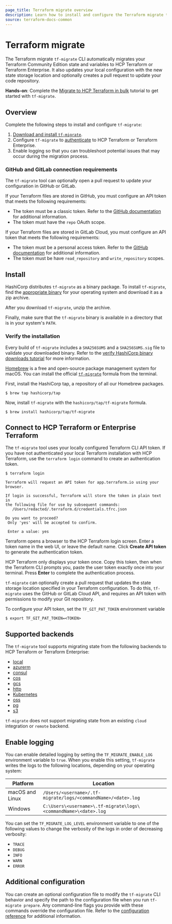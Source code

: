 ```yaml
---
page_title: Terraform migrate overview
description: Learn how to install and configure the Terraform migrate tf-migrate CLI tool.
source: terraform-docs-common
---
```


# Terraform migrate

The Terraform migrate `tf-migrate` CLI automatically migrates your Terraform Community Edition state and variables to HCP Terraform or Terraform Enterprise. It also updates your local configuration with the new state storage location and optionally creates a pull request to update your code repository.

**Hands-on**: Complete the [Migrate to HCP Terraform in bulk](/terraform/tutorials/cloud/bulk-migrate-hcp) tutorial to get started with `tf-migrate`.

## Overview

Complete the following steps to install and configure `tf-migrate`:

1.  [Download and install `tf-migrate`](#install).
2.  Configure `tf-migrate` to [authenticate](#connect-to-hcp-terraform-or-enterprise-terraform) to HCP Terraform or Terraform Enterprise. 
3.  Enable logging so that you can troubleshoot potential issues that may occur during the migration process.

### GitHub and GitLab connection requirements

The `tf-migrate` tool can optionally open a pull request to update your configuration in GitHub or GitLab. 

If your Terraform files are stored in GitHub, you must configure an API token that meets the following requirements:

-   The token must be a classic token. Refer to the [GitHub documentation](https://docs.github.com/en/authentication/keeping-your-account-and-data-secure/managing-your-personal-access-tokens) for additional information.
-   The token must have the `repo` OAuth scope.

If your Terraform files are stored in GitLab Cloud, you must configure an API token that meets the following requirements:

-   The token must be a personal access token. Refer to the [GitHub documentation](https://docs.github.com/en/authentication/keeping-your-account-and-data-secure/managing-your-personal-access-tokens) for additional information.
-   The token must be have `read_repository` and `write_repository` scopes.

## Install

<Tabs>

<Tab heading="Manual installation">

HashiCorp distributes `tf-migrate` as a binary package. To install `tf-migrate`, find the [appropriate binary](https://releases.hashicorp.com/tf-migrate/) for your operating system and download it as a zip archive.

After you download `tf-migrate`, unzip the archive.

Finally, make sure that the `tf-migrate` binary is available in a directory that is in your system's `PATH`. 

### Verify the installation

Every build of `tf-migrate` includes a `SHA256SUMS` and a `SHA256SUMS.sig` file to validate your downloaded binary. Refer to the [verify HashiCorp binary downloads tutorial](https://developer.hashicorp.com/well-architected-framework/operational-excellence/verify-hashicorp-binary) for more information.

</Tab>

<Tab heading="Homebrew of macOS">

[Homebrew](https://brew.sh/) is a free and open-source package management system for macOS. You can install the official [`tf-migrate`](https://github.com/hashicorp/homebrew-tap) formula from the terminal.

First, install the HashiCorp tap, a repository of all our Homebrew packages.

    $ brew tap hashicorp/tap

Now, install `tf-migrate` with the `hashicorp/tap/tf-migrate` formula.

    $ brew install hashicorp/tap/tf-migrate

</Tab>

</Tabs>

## Connect to HCP Terraform or Enterprise Terraform

The `tf-migrate` tool uses your locally configured Terraform CLI API token. If you have not authenticated your local Terraform installation with HCP Terraform, use the `terraform login` command to create an authentication token.

    $ terraform login

    Terraform will request an API token for app.terraform.io using your browser.

    If login is successful, Terraform will store the token in plain text in
    the following file for use by subsequent commands:
       /Users/redacted/.terraform.d/credentials.tfrc.json

    Do you want to proceed?
     Only 'yes' will be accepted to confirm.

     Enter a value: yes

Terraform opens a browser to the HCP Terraform login screen. Enter a token name in the web UI, or leave the default name. Click **Create API token** to generate the authentication token.

HCP Terraform only displays your token once. Copy this token, then when the Terraform CLI prompts you, paste the user token exactly once into your terminal. Press **Enter** to complete the authentication process.

`tf-migrate` can optionally create a pull request that updates the state storage location specified in your Terraform configuration. To do this, `tf-migrate` uses the GitHub or GitLab Cloud API, and requires an API token with permissions to modify your Git repository.

To configure your API token, set the `TF_GIT_PAT_TOKEN` environment variable

    $ export TF_GIT_PAT_TOKEN=<TOKEN>

## Supported backends

The `tf-migrate` tool supports migrating state from the following backends to HCP Terraform or Terraform Enterprise:

-   [local](/terraform/language/backend/local)
-   [azurerm](/terraform/language/backend/azurerm)
-   [consul](/terraform/language/backend/consul)
-   [cos](/terraform/language/backend/cos)
-   [gcs](/terraform/language/backend/gcs)
-   [http](/terraform/language/backend/http)
-   [Kubernetes](/terraform/language/backend/kubernetes)
-   [oss](/terraform/language/backend/oss)
-   [pg](/terraform/language/backend/pg)
-   [s3](/terraform/language/backend/s3)

`tf-migrate` does not support migrating state from an existing `cloud` integration or `remote` backend.

## Enable logging

You can enable detailed logging by setting the `TF_MIGRATE_ENABLE_LOG` environment variable to `true`. When you enable this setting, `tf-migrate` writes the logs to the following locations, depending on your operating system:

| Platform        | Location                                                        |
| --------------- | --------------------------------------------------------------- |
| macOS and Linux | `/Users/<username>/.tf-migrate/logs/<commandName>/<date>.log`   |
| Windows         | `C:\Users\<username>\.tf-migrate\logs\<commandName>\<date>.log` |

You can set the `TF_MIGRATE_LOG_LEVEL` environment variable to one of the following values to change the verbosity of the logs in order of decreasing verbosity: 

-   `TRACE`
-   `DEBUG` 
-   `INFO` 
-   `WARN`
-   `ERROR`

## Additional configuration

You can create an optional configuration file to modify the `tf-migrate` CLI behavior and specify the path to the configuration file when you run `tf-migrate prepare`. Any command-line flags you provide with these commands override the configuration file. Refer to the [configuration reference](/terraform/enterprise/migrate/tf-migrate/reference/configuration) for additional information.
